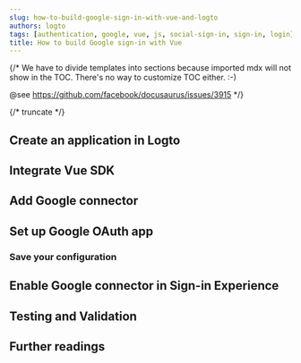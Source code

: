 ```yaml
---
slug: how-to-build-google-sign-in-with-vue-and-logto
authors: logto
tags: [authentication, google, vue, js, social-sign-in, sign-in, login]
title: How to build Google sign-in with Vue
---
```


{/*
  We have to divide templates into sections because imported mdx will not show in the TOC.
  There's no way to customize TOC either. :-)

  @see https://github.com/facebook/docusaurus/issues/3915
*/}



{/* truncate */}

<Intro connector={connector} sdk="Vue" link="https://vuejs.org/" />

## Create an application in Logto

<CreateApplication type="Single page app" framework="Vue" />

## Integrate Vue SDK

<IntegrateSdk />

## Add Google connector

<AddSocialConnector connector={connector} framework="Vue" />

## Set up Google OAuth app

<ConnectorGuide />

### Save your configuration

<SaveYourConfiguration connector={connector} />

## Enable Google connector in Sign-in Experience

<EnableSocialConnector connector={connector} />

## Testing and Validation

<TestingAndValidation connector={connector} sdk="Vue" />

## Further readings

<FurtherReadings />